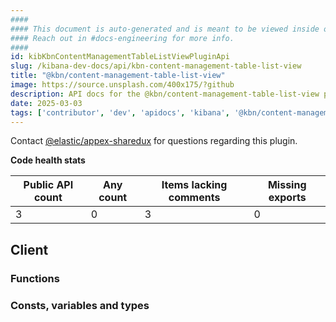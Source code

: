 ```yaml
---
####
#### This document is auto-generated and is meant to be viewed inside our experimental, new docs system.
#### Reach out in #docs-engineering for more info.
####
id: kibKbnContentManagementTableListViewPluginApi
slug: /kibana-dev-docs/api/kbn-content-management-table-list-view
title: "@kbn/content-management-table-list-view"
image: https://source.unsplash.com/400x175/?github
description: API docs for the @kbn/content-management-table-list-view plugin
date: 2025-03-03
tags: ['contributor', 'dev', 'apidocs', 'kibana', '@kbn/content-management-table-list-view']
---
```




Contact [@elastic/appex-sharedux](https://github.com/orgs/elastic/teams/appex-sharedux) for questions regarding this plugin.

**Code health stats**

| Public API count  | Any count | Items lacking comments | Missing exports |
|-------------------|-----------|------------------------|-----------------|
| 3 | 0 | 3 | 0 |

## Client

### Functions
<DocDefinitionList data={kbnContentManagementTableListViewObj.client.functions}/>

### Consts, variables and types
<DocDefinitionList data={kbnContentManagementTableListViewObj.client.misc}/>


